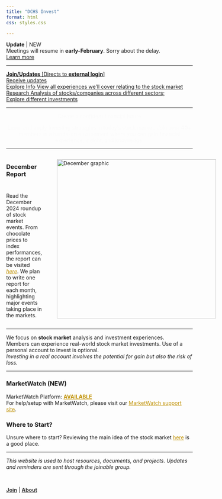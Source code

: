 ```yaml
---
title: "DCHS Invest"
format: html
css: styles.css

---
```


<!--<span class="big"><span class="green">
<p align="left">DCHS Invest</p></span></span></p>-->

<span class="blank-line"></span>

<div class="alert3">
**Update** | <span class="minitext-black">NEW</span>  
Meetings will resume in **early-February**.  Sorry about the delay.  
<a href="https://docs.google.com/document/d/1cwgCudvzwrRmo7swpXPi9XubgKfZ64_dYvQHMxo2ibA/view" target="_blank" rel="noopener noreferrer">Learn more</a></div>
<!--<div class="alert1" style="float: left;">
**Update** | <span class="something1">1/1/2025</span>  
Read December's report of market events, created by us.  
[Check out](december-roundup.qmd)</div>-->

---

<div class="grid-container">

  <div class="grid-item background1">
<a href="https://dublin.schoology.com/group/7283420475" target="_blank" rel="noopener noreferrer">
<span class="main-text"><span class="black">**Join/Updates**</span></span>
<span class="sub-text"><span class="black">[Directs to <span class="white">**external login**</span>]  
Receive updates</span>
</a>
  </div>
  
  <div class="grid-item background">
<a href="guide.qmd">
<span class="main-text">Explore Info</span>
<span class="sub-text">View all experiences we'll cover relating to the stock market</span>
</a>
  </div>
  
  <div class="grid-item background2">
<a href="research.qmd">
<span class="main-text">Research</span>
<span class="sub-text">Analysis of stocks/companies across different sectors;  
Explore different investments
</span>
</a>
  </div>
  
</div>

---
<div style="opacity: 0; animation: fadeIn 3.0s forwards;">
<span class="big"><span class="green">
<p align="center">Create a confident financial future</p></span></span>
<p align="center">
Learn and apply investing strategies in today's stock market. Join over **40**+ members in a hands-on environment where you can gain financial experience, insight, and knowledge. 
</p>
</div>

<style>
@keyframes fadeIn {
  from { opacity: 0; }
  to { opacity: 1; }
}

</style>
 
___

<div class = "responsive-layout" style="display: flex; justify-content: space-between; align-items: center; text-align: left;">
  
<div style="flex: 1; justify-content: flex-end; padding-right: 20px; display: flex; align-items: center; flex-direction: column;">
  
<div style="margin-bottom: 10px;"><h3>December Report</h3></div>

Read the December 2024 roundup of stock market events. From chocolate prices to index performances, the report can be visited [*here*](december-roundup.qmd){style="color: #bf9000;"}. We plan to write one report for each month, highlighting major events taking place in the markets.
</div>
  
  <img src="/hidden-pngs/hidden-decembergraphic.png" class="image" style="width: 430px; max-width: 100%; height: auto; padding-left: 20px;" alt="December graphic">  
  
</div>

___

<!--<div class = "responsive-layout" style="display: flex; justify-content: space-between; align-items: center;">

<img src="/hidden-pngs/invest-background.png" class="image" style="width: 400px; max-width: 100%; height: auto; padding-right: 20px;" alt="unknown">  

<div style="flex: 1; justify-content: flex-end; padding-right: 20px; display: flex; align-items: center; flex-direction: column;">

<div style="margin-bottom: 15px;"><h3>UPCOMING: January 2025 Report</h3></div>  
Read the December 2024 roundup of stock market events. From chocolate prices to index performance, the report can be visited [*here*](january-roundup.qmd){style="color: #bf9000;"}. We plan to write one report for each month, highlighting major events taking place in the markets.
</div>
  
</div>

___ -->

<span class = "highlight1">We focus on **stock market** analysis and investment experiences.  
Members can experience real-world stock market investments. Use of a personal account to invest is optional.    
<span class="highlight1">*Investing in a real account involves the potential for gain but also the risk of loss.*</span></span>  

___

:::{.callout-tip collapse="true"}
### MarketWatch (NEW)
MarketWatch Platform: <a href="https://www.marketwatch.com/games/dchs-invest-2025-1" target="_blank" rel="noopener noreferrer" style="color: #bf9000">**AVAILABLE**</a>    
<span class="smalltext-black">For help/setup with MarketWatch, please visit our <a href="https://sites.google.com/dublinstudents.net/marketwatch-setup/" target="_blank" rel="noopener noreferrer" style="color: #bf9000">MarketWatch support site</a>.</span>  
<!-- <span class="smalltext-black">No current MarketWatch sessions are active yet. Check back again later.</span>-->
:::
:::{.callout-note collapse="true"}
### Where to Start?
Unsure where to start? Reviewing the main idea of the stock market [here](section1.qmd){style="color: #bf9000;"} is a good place.
:::


___

<span class="smalltext-black">*This website is used to host resources, documents, and projects. Updates and reminders are sent through the joinable group.*</span>

<style>
  .responsive-layout {
  display: flex;
  align-items: center;
  justify-content: space-between;
  }

@media (max-width: 768px) { 
  .responsive-layout img {
  max-width: 100%; /* Image does not exceed container */
  height: auto;    /* Maintain aspect ratio */
  margin-top: 10px;
  }

  .responsive-layout {
    flex-direction: column;
    align-items: center;
    text-align: center;
  }
}

</style>


<br>

<div class="nav-right">
<a href="https://invest.quarto.pub/#:~:text=delay.%0ALearn%20more-,Join/Updates,-%5BDirects%20to%20external" rel="noopener noreferrer" style="color: #373737">**Join**</a> | [**About**](about.qmd){style="color: #373737;"}
</div>